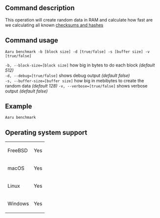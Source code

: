 ==Command description==
This operation will create random data in RAM and calculate how fast are we calculating all known [[Supported-checksums.md|checksums and hashes]]

==Command usage==
<code>Aaru benchmark -b [block size] -d [true/false] -s [buffer size] -v [true/false]</code>

<code>-b, --block-size=[block size]</code> how big in bytes to do each block ''(default 512)''<br />
<code>-d, --debug=[true/false]</code> shows debug output ''(default false)''<br />
<code>-s, --buffer-size=[buffer size]</code> how big in mebibytes to create the random data ''(default 128)''
<code>-v, --verbose=[true/false]</code> shows verbose output ''(default false)''<br />

==Example==
<code>Aaru benchmark</code>

==Operating system support==
{|
| FreeBSD
| Yes
|-
| macOS
| Yes
|-
| Linux
| Yes
|-
| Windows
| Yes
|}
